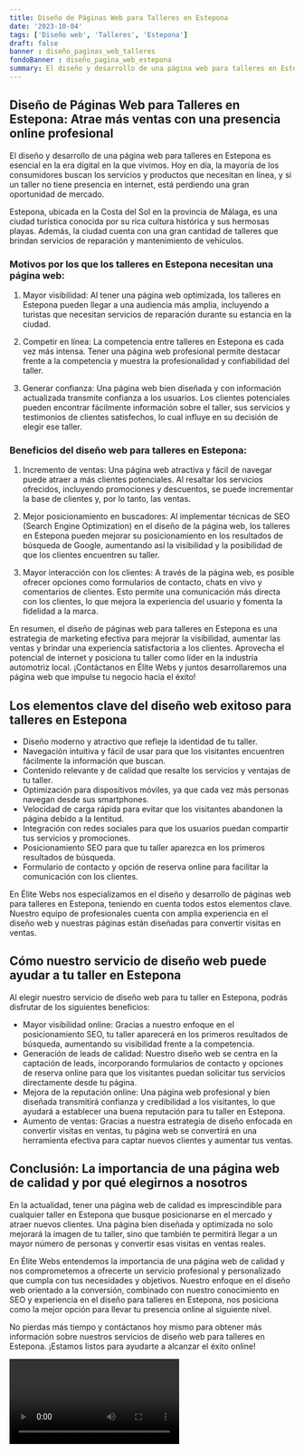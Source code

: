 ```yaml
---
title: Diseño de Páginas Web para Talleres en Estepona
date: '2023-10-04'
tags: ['Diseño web', 'Talleres', 'Estepona']
draft: false
banner : diseño_paginas_web_talleres
fondoBanner : diseño_pagina_web_estepona
summary: El diseño y desarrollo de una página web para talleres en Estepona es esencial en la era digital en la que vivimos. Hoy en día, la mayoría de los consumidores buscan los servicios y productos que necesitan en línea, y si un taller no tiene presencia en internet, está perdiendo una gran oportunidad de mercado.
---
```


## Diseño de Páginas Web para Talleres en Estepona: Atrae más ventas con una presencia online profesional

El diseño y desarrollo de una página web para talleres en Estepona es esencial en la era digital en la que vivimos. Hoy en día, la mayoría de los consumidores buscan los servicios y productos que necesitan en línea, y si un taller no tiene presencia en internet, está perdiendo una gran oportunidad de mercado.

Estepona, ubicada en la Costa del Sol en la provincia de Málaga, es una ciudad turística conocida por su rica cultura histórica y sus hermosas playas. Además, la ciudad cuenta con una gran cantidad de talleres que brindan servicios de reparación y mantenimiento de vehículos.

### Motivos por los que los talleres en Estepona necesitan una página web:

1. Mayor visibilidad: Al tener una página web optimizada, los talleres en Estepona pueden llegar a una audiencia más amplia, incluyendo a turistas que necesitan servicios de reparación durante su estancia en la ciudad.

2. Competir en línea: La competencia entre talleres en Estepona es cada vez más intensa. Tener una página web profesional permite destacar frente a la competencia y muestra la profesionalidad y confiabilidad del taller.

3. Generar confianza: Una página web bien diseñada y con información actualizada transmite confianza a los usuarios. Los clientes potenciales pueden encontrar fácilmente información sobre el taller, sus servicios y testimonios de clientes satisfechos, lo cual influye en su decisión de elegir ese taller.

### Beneficios del diseño web para talleres en Estepona:

1. Incremento de ventas: Una página web atractiva y fácil de navegar puede atraer a más clientes potenciales. Al resaltar los servicios ofrecidos, incluyendo promociones y descuentos, se puede incrementar la base de clientes y, por lo tanto, las ventas.

2. Mejor posicionamiento en buscadores: Al implementar técnicas de SEO (Search Engine Optimization) en el diseño de la página web, los talleres en Estepona pueden mejorar su posicionamiento en los resultados de búsqueda de Google, aumentando así la visibilidad y la posibilidad de que los clientes encuentren su taller.

3. Mayor interacción con los clientes: A través de la página web, es posible ofrecer opciones como formularios de contacto, chats en vivo y comentarios de clientes. Esto permite una comunicación más directa con los clientes, lo que mejora la experiencia del usuario y fomenta la fidelidad a la marca.

En resumen, el diseño de páginas web para talleres en Estepona es una estrategia de marketing efectiva para mejorar la visibilidad, aumentar las ventas y brindar una experiencia satisfactoria a los clientes. Aprovecha el potencial de internet y posiciona tu taller como líder en la industria automotriz local. ¡Contáctanos en Élite Webs y juntos desarrollaremos una página web que impulse tu negocio hacia el éxito!

<GifSeo />

<Cta />

## Los elementos clave del diseño web exitoso para talleres en Estepona

- Diseño moderno y atractivo que refleje la identidad de tu taller.
- Navegación intuitiva y fácil de usar para que los visitantes encuentren fácilmente la información que buscan.
- Contenido relevante y de calidad que resalte los servicios y ventajas de tu taller.
- Optimización para dispositivos móviles, ya que cada vez más personas navegan desde sus smartphones.
- Velocidad de carga rápida para evitar que los visitantes abandonen la página debido a la lentitud.
- Integración con redes sociales para que los usuarios puedan compartir tus servicios y promociones.
- Posicionamiento SEO para que tu taller aparezca en los primeros resultados de búsqueda.
- Formulario de contacto y opción de reserva online para facilitar la comunicación con los clientes.

En Élite Webs nos especializamos en el diseño y desarrollo de páginas web para talleres en Estepona, teniendo en cuenta todos estos elementos clave. Nuestro equipo de profesionales cuenta con amplia experiencia en el diseño web y nuestras páginas están diseñadas para convertir visitas en ventas.

## Cómo nuestro servicio de diseño web puede ayudar a tu taller en Estepona

Al elegir nuestro servicio de diseño web para tu taller en Estepona, podrás disfrutar de los siguientes beneficios:

- Mayor visibilidad online: Gracias a nuestro enfoque en el posicionamiento SEO, tu taller aparecerá en los primeros resultados de búsqueda, aumentando su visibilidad frente a la competencia.
- Generación de leads de calidad: Nuestro diseño web se centra en la captación de leads, incorporando formularios de contacto y opciones de reserva online para que los visitantes puedan solicitar tus servicios directamente desde tu página.
- Mejora de la reputación online: Una página web profesional y bien diseñada transmitirá confianza y credibilidad a los visitantes, lo que ayudará a establecer una buena reputación para tu taller en Estepona.
- Aumento de ventas: Gracias a nuestra estrategia de diseño enfocada en convertir visitas en ventas, tu página web se convertirá en una herramienta efectiva para captar nuevos clientes y aumentar tus ventas.

## Conclusión: La importancia de una página web de calidad y por qué elegirnos a nosotros

En la actualidad, tener una página web de calidad es imprescindible para cualquier taller en Estepona que busque posicionarse en el mercado y atraer nuevos clientes. Una página bien diseñada y optimizada no solo mejorará la imagen de tu taller, sino que también te permitirá llegar a un mayor número de personas y convertir esas visitas en ventas reales.

En Élite Webs entendemos la importancia de una página web de calidad y nos comprometemos a ofrecerte un servicio profesional y personalizado que cumpla con tus necesidades y objetivos. Nuestro enfoque en el diseño web orientado a la conversión, combinado con nuestro conocimiento en SEO y experiencia en el diseño para talleres en Estepona, nos posiciona como la mejor opción para llevar tu presencia online al siguiente nivel.

No pierdas más tiempo y contáctanos hoy mismo para obtener más información sobre nuestros servicios de diseño web para talleres en Estepona. ¡Estamos listos para ayudarte a alcanzar el éxito online!

<Video />

<CtaBot job='Talleres' city='Estepona'/>

<Gmaps query='Estepona+españa+maps' />